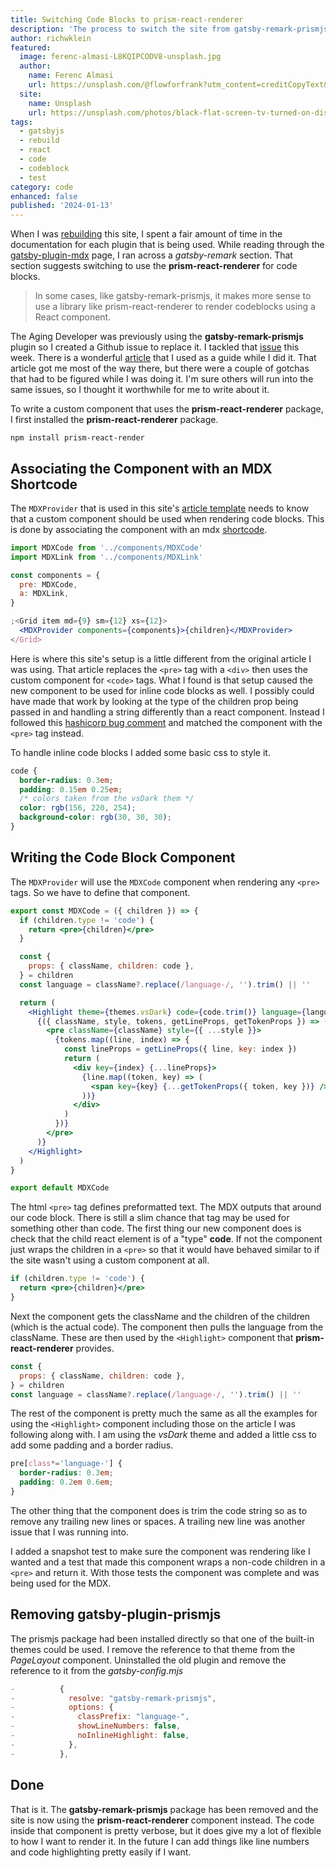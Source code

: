 ```yaml
---
title: Switching Code Blocks to prism-react-renderer
description: 'The process to switch the site from gatsby-remark-prismjs to prism-react-renderer'
author: richwklein
featured:
  image: ferenc-almasi-L8KQIPCODV8-unsplash.jpg
  author:
    name: Ferenc Almasi
    url: https://unsplash.com/@flowforfrank?utm_content=creditCopyText&utm_medium=referral&utm_source=unsplash
  site:
    name: Unsplash
    url: https://unsplash.com/photos/black-flat-screen-tv-turned-on-displaying-unk-L8KQIPCODV8?utm_content=creditCopyText&utm_medium=referral&utm_source=unsplash
tags:
  - gatsbyjs
  - rebuild
  - react
  - code
  - codeblock
  - test
category: code
enhanced: false
published: '2024-01-13'
---
```


When I was [rebuilding](/article/2023-12-31-gatsby-rebuild) this site, I spent a fair amount of time in the documentation for each plugin that is being used. While reading through the [gatsby-plugin-mdx](https://www.gatsbyjs.com/plugins/gatsby-plugin-mdx/?=mdx#gatsby-plugin-mdx) page, I ran across a _gatsby-remark_ section. That section suggests switching to use the **prism-react-renderer** for code blocks.

> In some cases, like gatsby-remark-prismjs, it makes more sense to use a library like prism-react-renderer to render codeblocks using a React component.

The Aging Developer was previously using the **gatsby-remark-prismjs** plugin so I created a Github issue to replace it. I tackled that [issue](https://github.com/richwklein/agingdeveloper/issues/572) this week. There is a wonderful [article](https://prince.dev/prism-react-renderer) that I used as a guide while I did it. That article got me most of the way there, but there were a couple of gotchas that had to be figured while I was doing it. I'm sure others will run into the same issues, so I thought it worthwhile for me to write about it.

To write a custom component that uses the **prism-react-renderer** package, I first installed the **prism-react-renderer** package.

```shell
npm install prism-react-render
```

## Associating the Component with an MDX Shortcode

The `MDXProvider` that is used in this site's [article template](https://github.com/richwklein/agingdeveloper/blob/main/src/templates/article.jsx) needs to know that a custom component should be used when rendering code blocks. This is done by associating the component with an mdx [shortcode](https://mdxjs.com/table-of-components).

```jsx
import MDXCode from '../components/MDXCode'
import MDXLink from '../components/MDXLink'

const components = {
  pre: MDXCode,
  a: MDXLink,
}

;<Grid item md={9} sm={12} xs={12}>
  <MDXProvider components={components}>{children}</MDXProvider>
</Grid>
```

Here is where this site's setup is a little different from the original article I was using. That article replaces the `<pre>` tag with a `<div>` then uses the custom component for `<code>` tags. What I found is that setup caused the new component to be used for inline code blocks as well. I possibly could have made that work by looking at the type of the children prop being passed in and handling a string differently than a react component. Instead I followed this [hashicorp bug comment](https://github.com/hashicorp/next-mdx-remote/issues/244#issuecomment-1061832370) and matched the component with the `<pre>` tag instead.

To handle inline code blocks I added some basic css to style it.

```css
code {
  border-radius: 0.3em;
  padding: 0.15em 0.25em;
  /* colors taken from the vsDark them */
  color: rgb(156, 220, 254);
  background-color: rgb(30, 30, 30);
}
```

## Writing the Code Block Component

The `MDXProvider` will use the `MDXCode` component when rendering any `<pre>` tags. So we have to define that component.

```jsx
export const MDXCode = ({ children }) => {
  if (children.type != 'code') {
    return <pre>{children}</pre>
  }

  const {
    props: { className, children: code },
  } = children
  const language = className?.replace(/language-/, '').trim() || ''

  return (
    <Highlight theme={themes.vsDark} code={code.trim()} language={language}>
      {({ className, style, tokens, getLineProps, getTokenProps }) => (
        <pre className={className} style={{ ...style }}>
          {tokens.map((line, index) => {
            const lineProps = getLineProps({ line, key: index })
            return (
              <div key={index} {...lineProps}>
                {line.map((token, key) => (
                  <span key={key} {...getTokenProps({ token, key })} />
                ))}
              </div>
            )
          })}
        </pre>
      )}
    </Highlight>
  )
}

export default MDXCode
```

The html `<pre>` tag defines preformatted text. The MDX outputs that around our code block. There is still a slim chance that tag may be used for something other than code. The first thing our new component does is check that the child react element is of a "type" **code**. If not the component just wraps the children in a `<pre>` so that it would have behaved similar to if the site wasn't using a custom component at all.

```jsx
if (children.type != 'code') {
  return <pre>{children}</pre>
}
```

Next the component gets the className and the children of the children (which is the actual code). The component then pulls the language from the className. These are then used by the `<Highlight>` component that **prism-react-renderer** provides.

```jsx
const {
  props: { className, children: code },
} = children
const language = className?.replace(/language-/, '').trim() || ''
```

The rest of the component is pretty much the same as all the examples for using the `<Highlight>` component including those on the article I was following along with. I am using the _vsDark_ theme and added a little css to add some padding and a border radius.

```css
pre[class*='language-'] {
  border-radius: 0.3em;
  padding: 0.2em 0.6em;
}
```

The other thing that the component does is trim the code string so as to remove any trailing new lines or spaces. A trailing new line was another issue that I was running into.

I added a snapshot test to make sure the component was rendering like I wanted and a test that made this component wraps a non-code children in a `<pre>` and return it. With those tests the component was complete and was being used for the MDX.

## Removing gatsby-plugin-prismjs

The prismjs package had been installed directly so that one of the built-in themes could be used. I remove the reference to that theme from the _PageLayout_ component. Uninstalled the old plugin and remove the reference to it from the _gatsby-config.mjs_

```jsx
-          {
-            resolve: "gatsby-remark-prismjs",
-            options: {
-              classPrefix: "language-",
-              showLineNumbers: false,
-              noInlineHighlight: false,
-            },
-          },
```

## Done

That is it. The **gatsby-remark-prismjs** package has been removed and the site is now using the **prism-react-renderer** component instead. The code inside that component is pretty verbose, but it does give my a lot of flexible to how I want to render it. In the future I can add things like line numbers and code highlighting pretty easily if I want.
